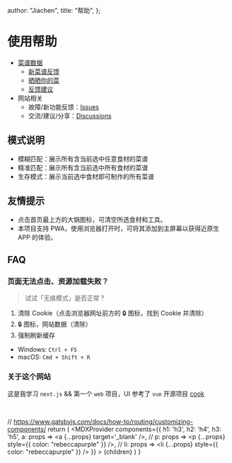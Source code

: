 
  author: "Jiachen",
  title: "帮助",
};

# 使用帮助

- [菜谱数据](https://docs.qq.com/sheet/DZHViVEZhcnNKWFBO?tab=egx5av)
  - [新菜谱反馈](https://docs.qq.com/sheet/DZHViVEZhcnNKWFBO?tab=uykkic)
  - [晒晒你的菜](https://docs.qq.com/sheet/DZHViVEZhcnNKWFBO?tab=dmeahc)
  - [反馈建议](https://docs.qq.com/sheet/DZHViVEZhcnNKWFBO?tab=snaau2)
- 网站相关
  - 故障/新功能反馈：[Issues](https://github.com/zjc17/cook.zhangjc.tech/issues)
  - 交流/建议/分享：[Discussions](https://github.com/zjc17/cook.zhangjc.tech/discussions)

## **模式说明**

- 模糊匹配：展示所有含当前选中任意食材的菜谱
- 精准匹配：展示所有含当前选中所有食材的菜谱
- 生存模式：展示当前选中食材即可制作的所有菜谱

## **友情提示**

- 点击首页最上方的大锅图标，可清空所选食材和工具。
- 本项目支持 PWA，使用浏览器打开时，可将其添加到主屏幕以获得近原生 APP 的体验。

<InstallPWA />

## FAQ

### 页面无法点击、资源加载失败？

> 试试「无痕模式」是否正常？

1. 清除 Cookie（点击浏览器网址前方的 🔒 图标，找到 Cookie 并清除）
2. 🔒 图标，网站数据（清除）
3. 强制刷新缓存
  - Windows: `Ctrl + F5`
  - macOS: `Cmd + Shift + R`

### 关于这个网站

这是我学习 `next.js` && 第一个 `web` 项目，UI 参考了 `vue` 开源项目 [cook](https://github.com/YunYouJun/cook)

<br />

  // https://www.gatsbyjs.com/docs/how-to/routing/customizing-components/
  return (
    <MDXProvider
      components={{
        h1: 'h3',
        h2: 'h4',
        h3: 'h5',
        a: props => <a {...props} target='_blank' />,
        // p: props => <p {...props} style={{ color: "rebeccapurple" }} />,
        // li: props => <li {...props} style={{ color: "rebeccapurple" }} />
      }}
    >
      <AboutLayout meta={meta}>{children}</AboutLayout>
    </MDXProvider>
  )
}
